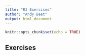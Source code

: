 ```yaml
---
title: "R3 Exercises"
author: "Andy Beet"
output: html_document
---
```


```r
knitr::opts_chunk$set(echo = TRUE)
```

## Exercises

